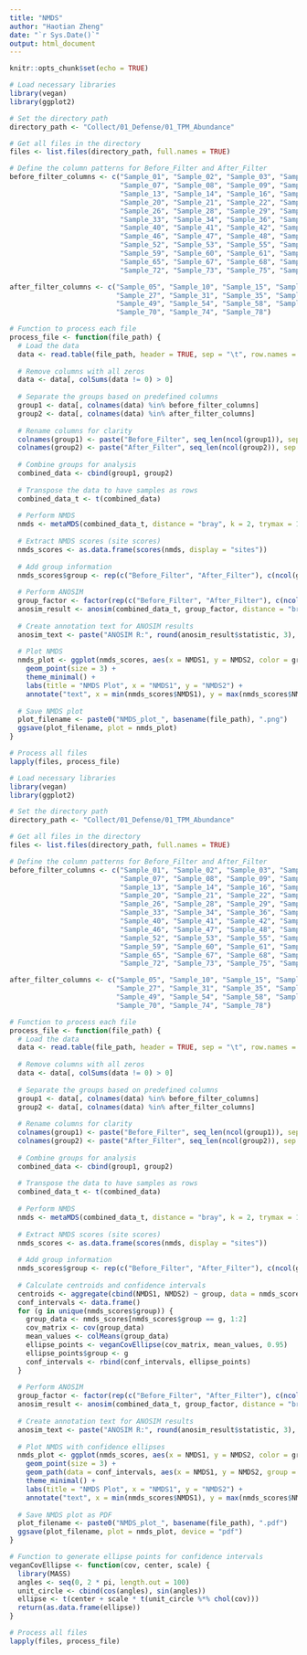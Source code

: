 ```yaml
---
title: "NMDS"
author: "Haotian Zheng"
date: "`r Sys.Date()`"
output: html_document
---
```


```r
knitr::opts_chunk$set(echo = TRUE)
```


```r
# Load necessary libraries
library(vegan)
library(ggplot2)

# Set the directory path
directory_path <- "Collect/01_Defense/01_TPM_Abundance"

# Get all files in the directory
files <- list.files(directory_path, full.names = TRUE)

# Define the column patterns for Before_Filter and After_Filter
before_filter_columns <- c("Sample_01", "Sample_02", "Sample_03", "Sample_04", "Sample_06",
                           "Sample_07", "Sample_08", "Sample_09", "Sample_11", "Sample_12",
                           "Sample_13", "Sample_14", "Sample_16", "Sample_17", "Sample_18",
                           "Sample_20", "Sample_21", "Sample_22", "Sample_24", "Sample_25",
                           "Sample_26", "Sample_28", "Sample_29", "Sample_30", "Sample_32",
                           "Sample_33", "Sample_34", "Sample_36", "Sample_37", "Sample_38",
                           "Sample_40", "Sample_41", "Sample_42", "Sample_43", "Sample_45",
                           "Sample_46", "Sample_47", "Sample_48", "Sample_50", "Sample_51",
                           "Sample_52", "Sample_53", "Sample_55", "Sample_56", "Sample_57",
                           "Sample_59", "Sample_60", "Sample_61", "Sample_63", "Sample_64",
                           "Sample_65", "Sample_67", "Sample_68", "Sample_69", "Sample_71",
                           "Sample_72", "Sample_73", "Sample_75", "Sample_76", "Sample_77")

after_filter_columns <- c("Sample_05", "Sample_10", "Sample_15", "Sample_19", "Sample_23",
                          "Sample_27", "Sample_31", "Sample_35", "Sample_39", "Sample_44",
                          "Sample_49", "Sample_54", "Sample_58", "Sample_62", "Sample_66",
                          "Sample_70", "Sample_74", "Sample_78")

# Function to process each file
process_file <- function(file_path) {
  # Load the data
  data <- read.table(file_path, header = TRUE, sep = "\t", row.names = 1)
  
  # Remove columns with all zeros
  data <- data[, colSums(data != 0) > 0]
  
  # Separate the groups based on predefined columns
  group1 <- data[, colnames(data) %in% before_filter_columns]
  group2 <- data[, colnames(data) %in% after_filter_columns]
  
  # Rename columns for clarity
  colnames(group1) <- paste("Before_Filter", seq_len(ncol(group1)), sep = "_")
  colnames(group2) <- paste("After_Filter", seq_len(ncol(group2)), sep = "_")
  
  # Combine groups for analysis
  combined_data <- cbind(group1, group2)
  
  # Transpose the data to have samples as rows
  combined_data_t <- t(combined_data)
  
  # Perform NMDS
  nmds <- metaMDS(combined_data_t, distance = "bray", k = 2, trymax = 100)
  
  # Extract NMDS scores (site scores)
  nmds_scores <- as.data.frame(scores(nmds, display = "sites"))
  
  # Add group information
  nmds_scores$group <- rep(c("Before_Filter", "After_Filter"), c(ncol(group1), ncol(group2)))
  
  # Perform ANOSIM
  group_factor <- factor(rep(c("Before_Filter", "After_Filter"), c(ncol(group1), ncol(group2))))
  anosim_result <- anosim(combined_data_t, group_factor, distance = "bray")
  
  # Create annotation text for ANOSIM results
  anosim_text <- paste("ANOSIM R:", round(anosim_result$statistic, 3), "\np-value:", format(anosim_result$signif, scientific = TRUE))
  
  # Plot NMDS
  nmds_plot <- ggplot(nmds_scores, aes(x = NMDS1, y = NMDS2, color = group)) +
    geom_point(size = 3) +
    theme_minimal() +
    labs(title = "NMDS Plot", x = "NMDS1", y = "NMDS2") +
    annotate("text", x = min(nmds_scores$NMDS1), y = max(nmds_scores$NMDS2), label = anosim_text, hjust = 0, vjust = 1, size = 5)
  
  # Save NMDS plot
  plot_filename <- paste0("NMDS_plot_", basename(file_path), ".png")
  ggsave(plot_filename, plot = nmds_plot)
}

# Process all files
lapply(files, process_file)

```



```r
# Load necessary libraries
library(vegan)
library(ggplot2)

# Set the directory path
directory_path <- "Collect/01_Defense/01_TPM_Abundance"

# Get all files in the directory
files <- list.files(directory_path, full.names = TRUE)

# Define the column patterns for Before_Filter and After_Filter
before_filter_columns <- c("Sample_01", "Sample_02", "Sample_03", "Sample_04", "Sample_06",
                           "Sample_07", "Sample_08", "Sample_09", "Sample_11", "Sample_12",
                           "Sample_13", "Sample_14", "Sample_16", "Sample_17", "Sample_18",
                           "Sample_20", "Sample_21", "Sample_22", "Sample_24", "Sample_25",
                           "Sample_26", "Sample_28", "Sample_29", "Sample_30", "Sample_32",
                           "Sample_33", "Sample_34", "Sample_36", "Sample_37", "Sample_38",
                           "Sample_40", "Sample_41", "Sample_42", "Sample_43", "Sample_45",
                           "Sample_46", "Sample_47", "Sample_48", "Sample_50", "Sample_51",
                           "Sample_52", "Sample_53", "Sample_55", "Sample_56", "Sample_57",
                           "Sample_59", "Sample_60", "Sample_61", "Sample_63", "Sample_64",
                           "Sample_65", "Sample_67", "Sample_68", "Sample_69", "Sample_71",
                           "Sample_72", "Sample_73", "Sample_75", "Sample_76", "Sample_77")

after_filter_columns <- c("Sample_05", "Sample_10", "Sample_15", "Sample_19", "Sample_23",
                          "Sample_27", "Sample_31", "Sample_35", "Sample_39", "Sample_44",
                          "Sample_49", "Sample_54", "Sample_58", "Sample_62", "Sample_66",
                          "Sample_70", "Sample_74", "Sample_78")

# Function to process each file
process_file <- function(file_path) {
  # Load the data
  data <- read.table(file_path, header = TRUE, sep = "\t", row.names = 1)
  
  # Remove columns with all zeros
  data <- data[, colSums(data != 0) > 0]
  
  # Separate the groups based on predefined columns
  group1 <- data[, colnames(data) %in% before_filter_columns]
  group2 <- data[, colnames(data) %in% after_filter_columns]
  
  # Rename columns for clarity
  colnames(group1) <- paste("Before_Filter", seq_len(ncol(group1)), sep = "_")
  colnames(group2) <- paste("After_Filter", seq_len(ncol(group2)), sep = "_")
  
  # Combine groups for analysis
  combined_data <- cbind(group1, group2)
  
  # Transpose the data to have samples as rows
  combined_data_t <- t(combined_data)
  
  # Perform NMDS
  nmds <- metaMDS(combined_data_t, distance = "bray", k = 2, trymax = 100)
  
  # Extract NMDS scores (site scores)
  nmds_scores <- as.data.frame(scores(nmds, display = "sites"))
  
  # Add group information
  nmds_scores$group <- rep(c("Before_Filter", "After_Filter"), c(ncol(group1), ncol(group2)))
  
  # Calculate centroids and confidence intervals
  centroids <- aggregate(cbind(NMDS1, NMDS2) ~ group, data = nmds_scores, FUN = mean)
  conf_intervals <- data.frame()
  for (g in unique(nmds_scores$group)) {
    group_data <- nmds_scores[nmds_scores$group == g, 1:2]
    cov_matrix <- cov(group_data)
    mean_values <- colMeans(group_data)
    ellipse_points <- veganCovEllipse(cov_matrix, mean_values, 0.95)
    ellipse_points$group <- g
    conf_intervals <- rbind(conf_intervals, ellipse_points)
  }
  
  # Perform ANOSIM
  group_factor <- factor(rep(c("Before_Filter", "After_Filter"), c(ncol(group1), ncol(group2))))
  anosim_result <- anosim(combined_data_t, group_factor, distance = "bray")
  
  # Create annotation text for ANOSIM results
  anosim_text <- paste("ANOSIM R:", round(anosim_result$statistic, 3), "\np-value:", format(anosim_result$signif, scientific = TRUE))
  
  # Plot NMDS with confidence ellipses
  nmds_plot <- ggplot(nmds_scores, aes(x = NMDS1, y = NMDS2, color = group)) +
    geom_point(size = 3) +
    geom_path(data = conf_intervals, aes(x = NMDS1, y = NMDS2, group = group, color = group), linetype = 2) +
    theme_minimal() +
    labs(title = "NMDS Plot", x = "NMDS1", y = "NMDS2") +
    annotate("text", x = min(nmds_scores$NMDS1), y = max(nmds_scores$NMDS2), label = anosim_text, hjust = 0, vjust = 1, size = 5)
  
  # Save NMDS plot as PDF
  plot_filename <- paste0("NMDS_plot_", basename(file_path), ".pdf")
  ggsave(plot_filename, plot = nmds_plot, device = "pdf")
}

# Function to generate ellipse points for confidence intervals
veganCovEllipse <- function(cov, center, scale) {
  library(MASS)
  angles <- seq(0, 2 * pi, length.out = 100)
  unit_circle <- cbind(cos(angles), sin(angles))
  ellipse <- t(center + scale * t(unit_circle %*% chol(cov)))
  return(as.data.frame(ellipse))
}

# Process all files
lapply(files, process_file)

```

